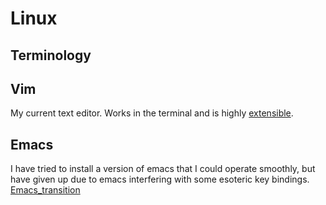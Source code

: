 =Linux=

== Terminology ==

== Vim ==
My current text editor. Works in the terminal and is highly
[[extensible]]. 

== Emacs ==
I have tried to install a version of emacs that I could
operate smoothly, but have given up due to emacs interfering
with some esoteric key bindings.
[[Emacs_transition]]



